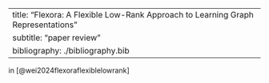 
---
title: "Flexora: A Flexible Low-Rank Approach to Learning Graph Representations"
subtitle: "paper review"
bibliography: ./bibliography.bib
---


in [@wei2024flexoraflexiblelowrank]